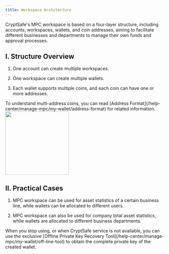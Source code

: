 ```yaml
---
title: Workspace Architecture
---
```


CryptSafe's MPC workspace is based on a four-layer structure, including accounts, workspaces, wallets, and coin addresses, aiming to facilitate different businesses and departments to manage their own funds and approval processes.

## I. Structure Overview

1. One account can create multiple workspaces.

2. One workspace can create multiple wallets.

3. Each wallet supports multiple coins, and each coin can have one or more addresses.

<Tip> 
To understand multi-address coins, you can read [Address Format](/help-center/manage-mpc/my-wallet/address-format) for related information.
</Tip>

<div className="w-full flex items-center justify-center">
    <img src="/images/help-center/accounten.png" width="200"/>
</div>

## II. Practical Cases

1. MPC workspace can be used for asset statistics of a certain business line, while wallets can be allocated to different users.

2. MPC workspace can also be used for company total asset statistics, while wallets are allocated to different business departments.

<Tip> 
When you stop using, or when CryptSafe service is not available, you can use the exclusive [Offline Private Key Recovery Tool](/help-center/manage-mpc/my-wallet/off-line-tool) to obtain the complete private key of the created wallet.
</Tip>

